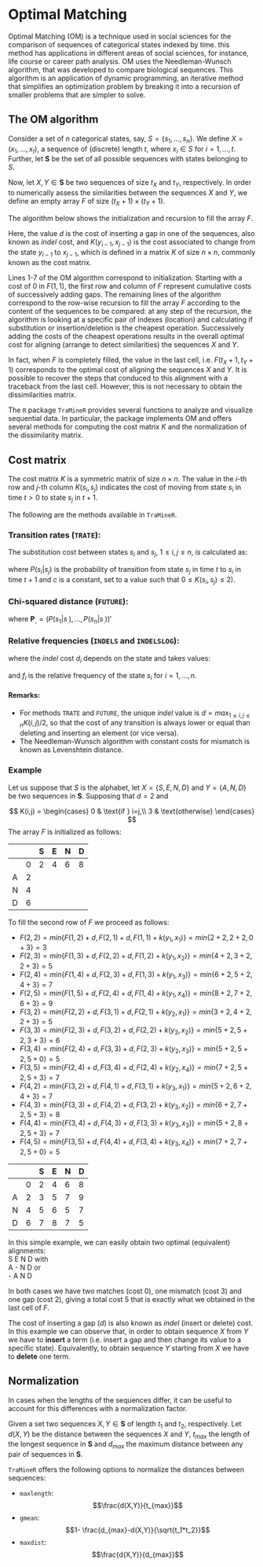 # Optimal Matching

Optimal Matching (OM) is a technique used in social sciences for the comparison of sequences of categorical states indexed by time. this method has applications in different areas of social sciences, for instance, life course or career path analysis. OM uses the Needleman-Wunsch algorithm, that was developed to compare biological sequences. This algorithm is an application of dynamic programming, an iterative method that simplifies an optimization problem by breaking it into a recursion of smaller problems that are simpler to solve.


## The OM algorithm

Consider a set of $n$ categorical states, say, $S = \{s_1, \dots, s_n\}$. We define $X = (x_1, \dots, x_t)$, a sequence of (discrete) length $t$, where $x_i \in S$ for $i = 1, \dots, t$. Further, let $\mathbf{S}$ be the set of all possible sequences with states belonging to $S$.

Now, let $X, Y \in \mathbf{S}$ be two sequences of size $t_X$ and $t_Y$, respectively. In order to numerically assess the similarities between the sequences $X$ and $Y$, we define an empty array $F$ of size $(t_X+1) \times (t_Y+1)$. 

The algorithm below shows the initialization and recursion to fill the array $F$.
\vspace{12pt}

\begin{algorithmic}[1]
\State $F(1, 1) \gets 0$
\For{$j \gets 2,t_Y+1$}
  \State $F(1,j) \gets F(1, j-1) + d$
\EndFor
\For{$i \gets 2,t_X+1$}
  \State $F(i,1) \gets F(i-1, 1) + d$
\EndFor
\For{$i \gets 2,t_X+1$}
  \For{$j \gets 2,t_Y+1$}
    \State $F(i,j) \gets min\{F(i-1, j)+d, F(i, j-1)+d, F(i-1, j-1)+K(y_{i-1}, x_{j-1})\}$
    \EndFor
\EndFor
\end{algorithmic}

Here, the value $d$ is the cost of inserting a gap in one of the sequences, also known as *indel* cost, and $K(y_{i-1}, x_{j-1})$ is the cost associated to change from the state $y_{i-1}$ to $x_{j-1}$, which is defined in a matrix $K$ of size $n \times n$, commonly known as the cost matrix.

Lines 1-7 of the OM algorithm correspond to initialization. Starting with a cost of 0 in $F(1, 1)$, the first row and column of $F$ represent cumulative costs of successively adding gaps. The remaining lines of the algorithm correspond to the row-wise recursion to fill the array $F$ according to the content of the sequences to be compared: at any step of the recursion, the algorithm is looking at a specific pair of indexes (location) and calculating if substitution or insertion/deletion is the cheapest operation. Successively adding the costs of the cheapest operations results in the overall optimal cost for aligning (arrange to detect similarities) the sequences $X$ and $Y$.

In fact, when $F$ is completely filled, the value in the last cell, i.e. $F(t_X+1, t_Y+1)$ corresponds to the optimal cost of aligning the sequences $X$ and $Y$. It is possible to recover the steps that conduced to this alignment with a traceback from the last cell. However, this is not necessary to obtain the dissimilarities matrix.

The `R` package `TraMineR` provides several functions to analyze and visualize sequential data. In particular, the package implements OM and offers several methods for computing the cost matrix $K$ and the normalization of the dissimilarity matrix.


## Cost matrix

The cost matrix $K$ is a symmetric matrix of size $n \times n$. The value in the $i$-th row and $j$-th column $K(s_i, s_j)$ indicates the cost of moving from state $s_i$ in time $t > 0$ to state $s_j$ in $t+1$.

The following are the methods available in `TraMineR`.


### Transition rates (`TRATE`):

The substitution cost between states $s_i$ and $s_j$, $1 \leq i, j \leq n$, is calculated as:

\begin{equation}
\label{eq:transition}
K(s_i, s_j) = c - P(s_i|s_j) - P(s_j|s_i),
\end{equation}

where $P(s_i|s_j)$ is the probability of transition from state $s_j$ in time $t$ to $s_i$ in time $t+1$ and $c$ is a constant, set to a value such that $0 \leq K(s_i, s_j) \leq 2$).


### Chi-squared distance (`FUTURE`):

\begin{equation}
\label{eq:chisq}
K(s_i, s_j) = d_{\chi^2}(\mathbf{P_i}, \mathbf{P_j}),
\end{equation}

where $\mathbf{P_.} = (P(s_1|s_.), \dots, P(s_n|s_.))'$


### Relative frequencies (`INDELS` and `INDELSLOG`):

\begin{equation}
\label{eq:indels_cost}
K(s_i, s_j) = d_i + d_j,
\end{equation}

where the *indel* cost $d_i$ depends on the state and takes values: 

\begin{align}
g_i &= \frac{1}{f_i}, &\text{for method `INDEL`}, \\
g_i &= \log({\frac{2}{1+f_i}}), &\text{for method `INDELSLOG`}
\end{align}

and $f_i$ is the relative frequency of the state $s_i$ for $i = 1, \dots, n$. 

#### Remarks: 
- For methods `TRATE` and `FUTURE`, the unique *indel* value is $d = max_{1 \leq i,j \leq n} K(i,j)/2$, so that the cost of any transition is always lower or equal than deleting and inserting an element (or vice versa).
- The Needleman-Wunsch algorithm with constant costs for mismatch is known as Levenshtein distance.


### Example 

Let us suppose that $S$ is the alphabet, let $X = \{S,E,N,D\}$ and $Y = \{A,N,D\}$ be two sequences in $\mathbf{S}$. Supposing that $d = 2$ and 

$$
K(i,j) = 
\begin{cases}
0 & \text{if } i=j,\\
3 & \text{otherwise}
\end{cases}
$$
The array $F$ is initialized as follows:

|   |   | S | E | N | D |
|---|---|---|---|---|---|
|   | 0 | 2 | 4 | 6 | 8 |
| A | 2 |   |   |   |   |
| N | 4 |   |   |   |   |
| D | 6 |   |   |   |   |

To fill  the second row of $F$ we proceed as follows:

- $F(2,2) = min\{F(1, 2)+d, F(2, 1)+d, F(1, 1)+k(y_{1}, x_{1})\} = min\{2+2, 2+2, 0+3\} = 3$
- $F(2,3) = min\{F(1, 3)+d, F(2, 2)+d, F(1, 2)+k(y_{1}, x_{2})\} = min\{4+2, 3+2, 2+3\} = 5$
- $F(2,4) = min\{F(1, 4)+d, F(2, 3)+d, F(1, 3)+k(y_{1}, x_{3})\} = min\{6+2, 5+2, 4+3\} = 7$
- $F(2,5) = min\{F(1, 5)+d, F(2, 4)+d, F(1, 4)+k(y_{1}, x_{4})\} = min\{8+2, 7+2, 6+3\} = 9$
- $F(3,2) = min\{F(2, 2)+d, F(3, 1)+d, F(2, 1)+k(y_{2}, x_{1})\} = min\{3+2, 4+2, 2+3\} = 5$
- $F(3,3) = min\{F(2, 3)+d, F(3, 2)+d, F(2, 2)+k(y_{2}, x_{2})\} = min\{5+2, 5+2, 3+3\} = 6$
- $F(3,4) = min\{F(2, 4)+d, F(3, 3)+d, F(2, 3)+k(y_{2}, x_{3})\} = min\{5+2, 5+2, 5+0\} = 5$
- $F(3,5) = min\{F(2, 4)+d, F(3, 4)+d, F(2, 4)+k(y_{2}, x_{4})\} = min\{7+2, 5+2, 5+3\} = 7$
- $F(4,2) = min\{F(3, 2)+d, F(4, 1)+d, F(3, 1)+k(y_{3}, x_{1})\} = min\{5+2, 6+2, 4+3\} = 7$
- $F(4,3) = min\{F(3, 3)+d, F(4, 2)+d, F(3, 2)+k(y_{3}, x_{2})\} = min\{6+2, 7+2, 5+3\} = 8$
- $F(4,4) = min\{F(3, 4)+d, F(4, 3)+d, F(3, 3)+k(y_{3}, x_{3})\} = min\{5+2, 8+2, 5+3\} = 7$
- $F(4,5) = min\{F(3, 5)+d, F(4, 4)+d, F(3, 4)+k(y_{3}, x_{4})\} = min\{7+2, 7+2, 5+0\} = 5$

|   |   | S | E | N | D |
|---|---|---|---|---|---|
|   | 0 | 2 | 4 | 6 | 8 |
| A | 2 | 3 | 5 | 7 | 9 |
| N | 4 | 5 | 6 | 5 | 7 |
| D | 6 | 7 | 8 | 7 | 5 |

In this simple example, we can easily obtain two optimal (equivalent) alignments:  
S E N D with  
A - N D or  
- A N D  

In both cases we have two matches (cost 0), one mismatch (cost 3) and one gap (cost 2), giving a total cost 5 that is exactly what we obtained in the last cell of $F$.

The cost of inserting a gap ($d$) is also known as *indel* (insert or delete) cost. In this example we can observe that, in order to obtain sequence $X$ from $Y$ we have to **insert** a term (i.e. insert a gap and then change its value to a specific state). Equivalently, to obtain sequence $Y$ starting from $X$ we have to **delete** one term.


## Normalization

In cases when the lengths of the sequences differ, it can be useful to account for this differences with a normalization factor. 

Given a set two sequences $X, Y \in \mathbf{S}$ of length $t_1$ and $t_2$, respectively. Let $d(X,Y)$ be the distance between the sequences $X$ and $Y$, $t_{max}$ the length of the longest sequence in $\mathbf{S}$ and $d_{max}$ the maximum distance between any pair of sequences in $\mathbf{S}$.

`TraMineR` offers the following options to normalize the distances between sequences:

- `maxlength`:
$$\frac{d(X,Y)}{t_{max}}$$
- `gmean`: 
$$1- \frac{d_{max}-d(X,Y)}{\sqrt{t_1*t_2}}$$
- `maxdist`: 
$$\frac{d(X,Y)}{d_{max}}$$
